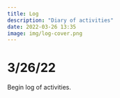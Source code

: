```yaml
---
title: Log
description: "Diary of activities"
date: 2022-03-26 13:35
image: img/log-cover.png
---
```


# 3/26/22

Begin log of activities.
